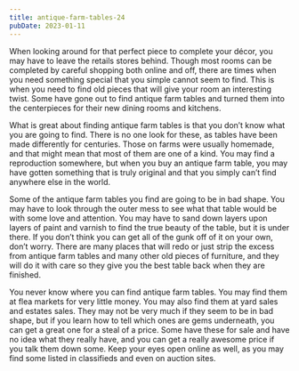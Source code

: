 ```yaml
---
title: antique-farm-tables-24
pubDate: 2023-01-11
---
```


When looking around for that perfect piece to complete your décor, you may have to leave the retails stores behind. Though most rooms can be completed by careful shopping both online and off, there are times when you need something special that you simple cannot seem to find. This is when you need to find old pieces that will give your room an interesting twist. Some have gone out to find antique farm tables and turned them into the centerpieces for their new dining rooms and kitchens.

What is great about finding antique farm tables is that you don’t know what you are going to find. There is no one look for these, as tables have been made differently for centuries. Those on farms were usually homemade, and that might mean that most of them are one of a kind. You may find a reproduction somewhere, but when you buy an antique farm table, you may have gotten something that is truly original and that you simply can’t find anywhere else in the world.

Some of the antique farm tables you find are going to be in bad shape. You may have to look through the outer mess to see what that table would be with some love and attention. You may have to sand down layers upon layers of paint and varnish to find the true beauty of the table, but it is under there. If you don’t think you can get all of the gunk off of it on your own, don’t worry. There are many places that will redo or just strip the excess from antique farm tables and many other old pieces of furniture, and they will do it with care so they give you the best table back when they are finished.

You never know where you can find antique farm tables. You may find them at flea markets for very little money. You may also find them at yard sales and estates sales. They may not be very much if they seem to be in bad shape, but if you learn how to tell which ones are gems underneath, you can get a great one for a steal of a price. Some have these for sale and have no idea what they really have, and you can get a really awesome price if you talk them down some. Keep your eyes open online as well, as you may find some listed in classifieds and even on auction sites.
